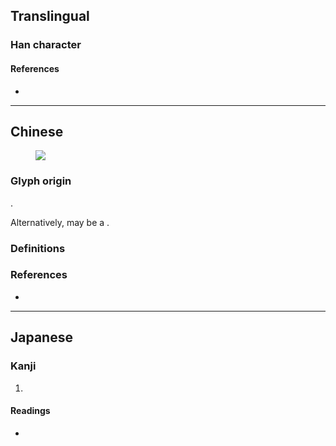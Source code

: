 {{also|法}}
{{character info}}
==Translingual==

===Han character===
{{Han char|rn=85|rad=水|as=18|sn=21|four=|canj=EIFI|ids=⿰氵⿸廌去}}

====References====
* {{Han ref|kx=0662.340|dkj=18757|dj=1071.290|hdz=31793.110|uh=704B|ud=28747}}

----

==Chinese==
[[File:灋.jpg|thumb|{{lang|zh|'''灋'''}}]]

===Glyph origin===
{{Han etym}}
{{Han compound|水|alt1=氵|廌|去|t1=water|t2=mythical creature that can distinguish right from wrong|ls=ic}}.

Alternatively, may be a {{Han compound|水|alt1=氵|廌|盍|t1=water|t2=mythical creature that can distinguish right from wrong|c1=s|c2=s|c3=p|abb3=y|ls=psc|nocap=y}}.

===Definitions===
{{zh-see|法|v}}

===References===
* {{R:yue:Hanzi}}

----

==Japanese==

===Kanji===
{{ja-kanji|grade=|rs=水18}}

# {{rfdef|ja|sort=水18}}

====Readings====
* {{ja-readings|on=[[ほう]] (hō), [[はっ]] (hat), [[ほっ]] (hot)|kun=[[のり]] (nori)}}